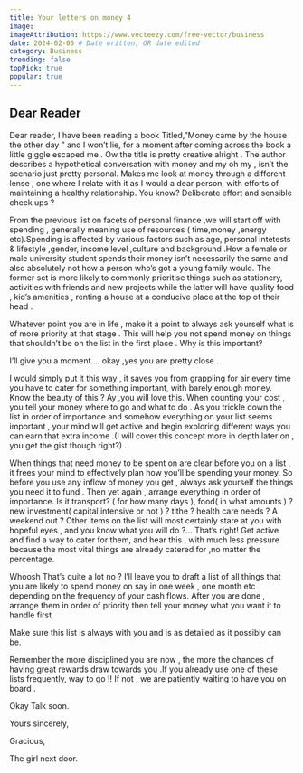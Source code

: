 ```yaml
---
title: Your letters on money 4
image: 
imageAttribution: https://www.vecteezy.com/free-vector/business
date: 2024-02-05 # Date written, OR date edited
category: Business
trending: false 
topPick: true
popular: true
---
```




## Dear Reader

Dear reader,
I have been reading a book Titled,”Money came by the house the other day ” and I won’t lie,  for a moment after coming across the book a little giggle escaped me . Ow the title is pretty creative alright . The author  describes a hypothetical conversation with money and my oh my , isn’t the scenario just pretty personal.  Makes me look at money through a different lense , one where I relate with it as I would a dear person, with efforts of  maintaining a healthy relationship.  You know? Deliberate effort and sensible check ups ?

From the previous list on  facets of personal finance ,we will  start  off with spending , generally meaning use of resources ( time,money ,energy etc).Spending is affected by various factors such as age, personal intetests & lifestyle ,gender, income level ,culture and background .How a female or male university student spends their money isn’t necessarily the same and also absolutely not how a person who’s got a young family would. The former set is more likely to commonly prioritise things such as stationery, activities with friends and new projects while the latter will have quality food , kid’s amenities , renting a house at a conducive place at the top of their head .

Whatever point you are in life , make it a point to always ask yourself what is of more priority at that stage . This will help you not spend money on things that shouldn’t be on the list in the first place . Why is this important?

I’ll give you a moment…. okay ,yes you are pretty close .

I would simply put it this way , it saves you from grappling for air every time you have to cater for something important, with barely enough money. Know the beauty of this ? Ay ,you will love this. When counting your cost , you tell your money where to go and what to do . As you trickle down the list in order of importance and somehow everything on your list seems important , your mind will get active and begin exploring different ways you can earn that extra income .(I will cover this concept more in depth later on , you get the gist though right?) .

When things that need money to be spent on are clear before you on a list , it frees your mind to effectively plan how you’ll be spending your money.  So before you use any inflow of money you get , always ask yourself the things you need it to fund . Then yet again , arrange everything in order of importance.  Is it transport? ( for how many days ), food( in what amounts ) ? new investment( capital intensive or not ) ?  tithe ? health care needs ? A weekend out ?
Other items on the list will most certainly stare at you with hopeful eyes , and you know what you will do ?… That’s right! Get active and find a way to cater for them,  and  hear this , with much less pressure because the most vital things are already catered for ,no matter the percentage.

Whoosh
That’s quite a lot no ?
I’ll leave you to draft a list of all things that you are likely to spend money on say in one week , one month etc depending on the frequency of your cash flows.  After you are done , arrange them in order of priority then tell your money what you want it to handle first

Make sure this list is always with you and is as detailed as it possibly can be.

Remember the more disciplined you are now , the more the chances of having  great rewards draw towards you .If you already use one of these lists frequently,  way to go !! If not , we are patiently waiting to have you on board .

Okay
Talk soon.

Yours sincerely,

Gracious,

The girl next door.


